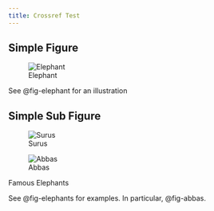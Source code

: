 ```yaml
---
title: Crossref Test
---
```


## Simple Figure

![Elephant](img/thinker.jpg){#fig-elephant}

See @fig-elephant for an illustration

## Simple Sub Figure

::: {#fig-elephants layout.ncol=2}

![Surus](img/surus.jpg){#fig-surus}

![Abbas](img/abbas.jpg){#fig-abbas}

Famous Elephants
:::

See @fig-elephants for examples. In particular, @fig-abbas.